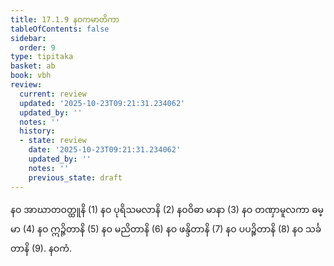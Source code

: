 ```yaml
---
title: 17.1.9 နဝကမာတိကာ
tableOfContents: false
sidebar:
  order: 9
type: tipitaka
basket: ab
book: vbh
review:
  current: review
  updated: '2025-10-23T09:21:31.234062'
  updated_by: ''
  notes: ''
  history:
  - state: review
    date: '2025-10-23T09:21:31.234062'
    updated_by: ''
    notes: ''
    previous_state: draft
---
```



<ReviewStatus review={frontmatter.review} showDetails={true} />

<HypothesisAnnotation frontmatter={frontmatter} />

<DynamicBreadcrumb />

<Division number="840" book="vbh" e="ch" v="30" p="362">

<Paragraph number="2624" book="vbh">
နဝ အာဃာတဝတ္ထူနိ (1) နဝ ပုရိသမလာနိ (2) နဝဝိဓာ မာနာ (3) နဝ တဏှာမူလကာ ဓမ္မာ (4) နဝ ဣဉ္ဇိတာနိ (5) နဝ မညိတာနိ (6) နဝ ဖန္ဒိတာနိ (7) နဝ ပပဉ္စိတာနိ (8) နဝ သင်္ခတာနိ (9).

</Paragraph>
</Division>

<Paragraph number="2625" type="center" book="vbh">
နဝကံ.
</Paragraph>